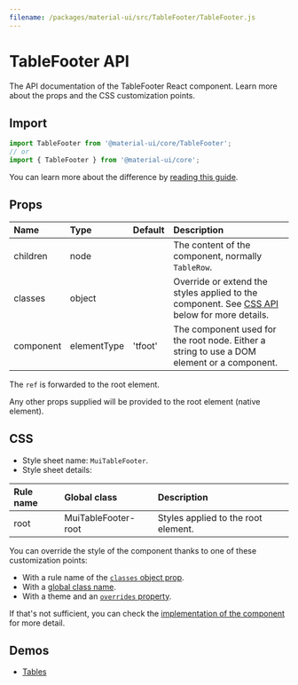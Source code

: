 ```yaml
---
filename: /packages/material-ui/src/TableFooter/TableFooter.js
---
```



<!--- This documentation is automatically generated, do not try to edit it. -->

# TableFooter API

<p className="description">The API documentation of the TableFooter React component. Learn more about the props and the CSS customization points.</p>

## Import

```js
import TableFooter from '@material-ui/core/TableFooter';
// or
import { TableFooter } from '@material-ui/core';
```

You can learn more about the difference by [reading this guide](/guides/minimizing-bundle-size/).



## Props

| Name | Type | Default | Description |
|:-----|:-----|:--------|:------------|
| <span className="prop-name">children</span> | <span className="prop-type">node</span> |  | The content of the component, normally `TableRow`. |
| <span className="prop-name">classes</span> | <span className="prop-type">object</span> |  | Override or extend the styles applied to the component. See [CSS API](#css) below for more details. |
| <span className="prop-name">component</span> | <span className="prop-type">elementType</span> | <span className="prop-default">'tfoot'</span> | The component used for the root node. Either a string to use a DOM element or a component. |

The `ref` is forwarded to the root element.

Any other props supplied will be provided to the root element (native element).

## CSS

- Style sheet name: `MuiTableFooter`.
- Style sheet details:

| Rule name | Global class | Description |
|:-----|:-------------|:------------|
| <span className="prop-name">root</span> | <span className="prop-name">MuiTableFooter-root</span> | Styles applied to the root element.

You can override the style of the component thanks to one of these customization points:

- With a rule name of the [`classes` object prop](/customization/components/#overriding-styles-with-classes).
- With a [global class name](/customization/components/#overriding-styles-with-global-class-names).
- With a theme and an [`overrides` property](/customization/globals/#css).

If that's not sufficient, you can check the [implementation of the component](https://github.com/mui-org/material-ui/blob/master/packages/material-ui/src/TableFooter/TableFooter.js) for more detail.

## Demos

- [Tables](/components/tables/)

